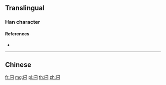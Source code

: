 {{character info/new}}
{{also|閂}}
==Translingual==

===Han character===
{{Han char|rn=169|rad=门|as=01|sn=4|four=|canj=LSM|ids=⿵门一}}

====References====
* {{Han ref|kx=1343.121|hdz=74282.040|uh=95E9|ud=38377}}

----

==Chinese==
{{zh-see|閂}}

[[fr:闩]]
[[mg:闩]]
[[pl:闩]]
[[th:闩]]
[[zh:闩]]